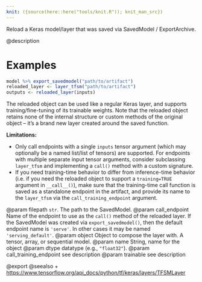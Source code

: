 ```yaml
---
knit: ({source(here::here("tools/knit.R")); knit_man_src})
---
```

Reload a Keras model/layer that was saved via SavedModel / ExportArchive.

@description

# Examples
```r
model %>% export_savedmodel("path/to/artifact")
reloaded_layer <- layer_tfsm("path/to/artifact")
outputs <- reloaded_layer(inputs)
```

The reloaded object can be used like a regular Keras layer, and supports
training/fine-tuning of its trainable weights. Note that the reloaded
object retains none of the internal structure or custom methods of the
original object -- it's a brand new layer created around the saved
function.

**Limitations:**

* Only call endpoints with a single `inputs` tensor argument
(which may optionally be a named list/list of tensors) are supported.
For endpoints with multiple separate input tensor arguments, consider
subclassing `layer_tfsm` and implementing a `call()` method with a
custom signature.
* If you need training-time behavior to differ from inference-time behavior
(i.e. if you need the reloaded object to support a `training=TRUE` argument
in `__call__()`), make sure that the training-time call function is
saved as a standalone endpoint in the artifact, and provide its name
to the `layer_tfsm` via the `call_training_endpoint` argument.

@param filepath `str`. The path to the SavedModel.
@param call_endpoint Name of the endpoint to use as the `call()` method
    of the reloaded layer. If the SavedModel was created
    via `export_savedmodel()`,
    then the default endpoint name is `'serve'`. In other cases
    it may be named `'serving_default'`.
@param object Object to compose the layer with. A tensor, array, or sequential model.
@param name String, name for the object
@param dtype datatype (e.g., `"float32"`).
@param call_training_endpoint see description
@param trainable see description

@export
@seealso
+ <https://www.tensorflow.org/api_docs/python/tf/keras/layers/TFSMLayer>

